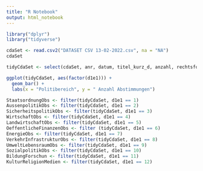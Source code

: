 ```yaml
---
title: "R Notebook"
output: html_notebook
---
```


```r
library("dplyr")
library("tidyverse")

```

```r
cdaSet <- read.csv2("DATASET CSV 13-02-2022.csv", na = "NA")
cdaSet
```

```r
tidyCdaSet <- select(cdaSet, anr, datum, titel_kurz_d, anzahl, rechtsform, d1e1, d1e2, d1e3, d2e1, d2e2, d2e3, d3e1, d3e2, d3e3, dep, br.pos, legislatur, legisjahr, gesch_nr)
```

```r
ggplot(tidyCdaSet, aes(factor(d1e1))) +
  geom_bar() +
  labs(x = "Politibereich", y = " Anzahl Abstimmungen")
```


```r
StaatsordnungObs <- filter(tidyCdaSet, d1e1 == 1)
AussenpolitikObs <- filter(tidyCdaSet, d1e1 == 2)
SicherheitspolitikObs <- filter(tidyCdaSet, d1e1 == 3)
WirtschaftObs <- filter(tidyCdaSet, d1e1 == 4)
LandwirtschaftObs <- filter(tidyCdaSet, d1e1 == 5)
OeffentlicheFinanzenObs <- filter (tidyCdaSet, d1e1 == 6)
EnergieObs <- filter(tidyCdaSet, d1e1 == 7)
VerkehrInfrastrukturObs <- filter(tidyCdaSet, d1e1 == 8)
UmweltLebensraumObs <- filter(tidyCdaSet, d1e1 == 9)
SozialpolitikObs <- filter(tidyCdaSet, d1e1 == 10)
BildungForschun <- filter(tidyCdaSet, d1e1 == 11)
KulturReligionMedien <- filter(tidyCdaSet, d1e1 == 12)
```

